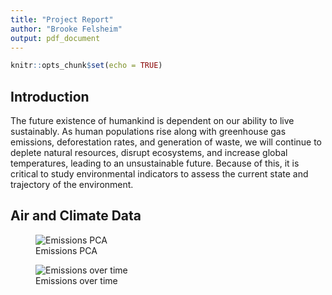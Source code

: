 ```yaml
---
title: "Project Report"
author: "Brooke Felsheim"
output: pdf_document
---
```


```r
knitr::opts_chunk$set(echo = TRUE)
```

## Introduction

The future existence of humankind is dependent on our ability to live sustainably. As human populations rise along with greenhouse gas emissions, deforestation rates, and generation of waste, we will continue to deplete natural resources, disrupt ecosystems, and increase global temperatures, leading to an unsustainable future. Because of this, it is critical to study environmental indicators to assess the current state and trajectory of the environment.    

## Air and Climate Data

![Emissions PCA]("figures/emissions_pc_plot.png")

![Emissions over time]("figures/ghg_emissions_trends_top_10_plot.png")
